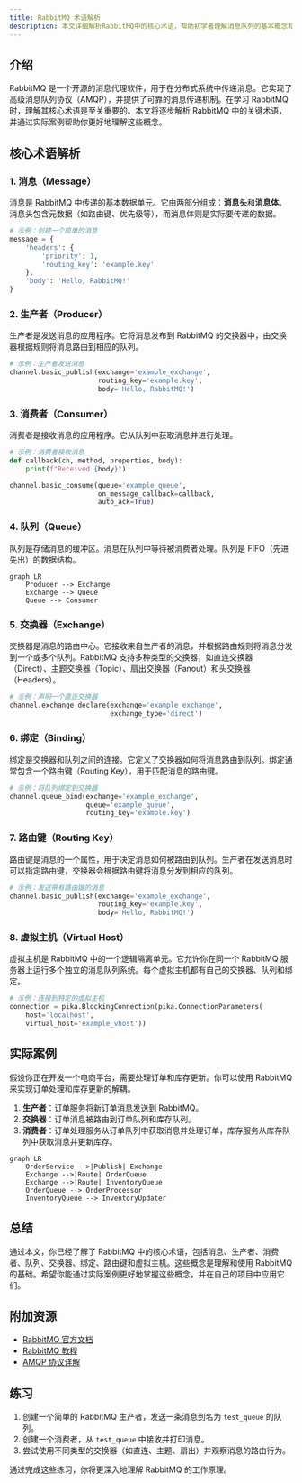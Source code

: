```yaml
---
title: RabbitMQ 术语解析
description: 本文详细解析RabbitMQ中的核心术语，帮助初学者理解消息队列的基本概念和工作原理。
---
```


## 介绍

RabbitMQ 是一个开源的消息代理软件，用于在分布式系统中传递消息。它实现了高级消息队列协议（AMQP），并提供了可靠的消息传递机制。在学习 RabbitMQ 时，理解其核心术语是至关重要的。本文将逐步解析 RabbitMQ 中的关键术语，并通过实际案例帮助你更好地理解这些概念。

## 核心术语解析

### 1. 消息（Message）

消息是 RabbitMQ 中传递的基本数据单元。它由两部分组成：**消息头**和**消息体**。消息头包含元数据（如路由键、优先级等），而消息体则是实际要传递的数据。

```python
# 示例：创建一个简单的消息
message = {
    'headers': {
        'priority': 1,
        'routing_key': 'example.key'
    },
    'body': 'Hello, RabbitMQ!'
}
```

### 2. 生产者（Producer）

生产者是发送消息的应用程序。它将消息发布到 RabbitMQ 的交换器中，由交换器根据规则将消息路由到相应的队列。

```python
# 示例：生产者发送消息
channel.basic_publish(exchange='example_exchange',
                      routing_key='example.key',
                      body='Hello, RabbitMQ!')
```

### 3. 消费者（Consumer）

消费者是接收消息的应用程序。它从队列中获取消息并进行处理。

```python
# 示例：消费者接收消息
def callback(ch, method, properties, body):
    print(f"Received {body}")

channel.basic_consume(queue='example_queue',
                      on_message_callback=callback,
                      auto_ack=True)
```

### 4. 队列（Queue）

队列是存储消息的缓冲区。消息在队列中等待被消费者处理。队列是 FIFO（先进先出）的数据结构。

```mermaid
graph LR
    Producer --> Exchange
    Exchange --> Queue
    Queue --> Consumer
```

### 5. 交换器（Exchange）

交换器是消息的路由中心。它接收来自生产者的消息，并根据路由规则将消息分发到一个或多个队列。RabbitMQ 支持多种类型的交换器，如直连交换器（Direct）、主题交换器（Topic）、扇出交换器（Fanout）和头交换器（Headers）。

```python
# 示例：声明一个直连交换器
channel.exchange_declare(exchange='example_exchange',
                         exchange_type='direct')
```

### 6. 绑定（Binding）

绑定是交换器和队列之间的连接。它定义了交换器如何将消息路由到队列。绑定通常包含一个路由键（Routing Key），用于匹配消息的路由键。

```python
# 示例：将队列绑定到交换器
channel.queue_bind(exchange='example_exchange',
                   queue='example_queue',
                   routing_key='example.key')
```

### 7. 路由键（Routing Key）

路由键是消息的一个属性，用于决定消息如何被路由到队列。生产者在发送消息时可以指定路由键，交换器会根据路由键将消息分发到相应的队列。

```python
# 示例：发送带有路由键的消息
channel.basic_publish(exchange='example_exchange',
                      routing_key='example.key',
                      body='Hello, RabbitMQ!')
```

### 8. 虚拟主机（Virtual Host）

虚拟主机是 RabbitMQ 中的一个逻辑隔离单元。它允许你在同一个 RabbitMQ 服务器上运行多个独立的消息队列系统。每个虚拟主机都有自己的交换器、队列和绑定。

```python
# 示例：连接到特定的虚拟主机
connection = pika.BlockingConnection(pika.ConnectionParameters(
    host='localhost',
    virtual_host='example_vhost'))
```

## 实际案例

假设你正在开发一个电商平台，需要处理订单和库存更新。你可以使用 RabbitMQ 来实现订单处理和库存更新的解耦。

1. **生产者**：订单服务将新订单消息发送到 RabbitMQ。
2. **交换器**：订单消息被路由到订单队列和库存队列。
3. **消费者**：订单处理服务从订单队列中获取消息并处理订单，库存服务从库存队列中获取消息并更新库存。

```mermaid
graph LR
    OrderService -->|Publish| Exchange
    Exchange -->|Route| OrderQueue
    Exchange -->|Route| InventoryQueue
    OrderQueue --> OrderProcessor
    InventoryQueue --> InventoryUpdater
```

## 总结

通过本文，你已经了解了 RabbitMQ 中的核心术语，包括消息、生产者、消费者、队列、交换器、绑定、路由键和虚拟主机。这些概念是理解和使用 RabbitMQ 的基础。希望你能通过实际案例更好地掌握这些概念，并在自己的项目中应用它们。

## 附加资源

- [RabbitMQ 官方文档](https://www.rabbitmq.com/documentation.html)
- [RabbitMQ 教程](https://www.rabbitmq.com/getstarted.html)
- [AMQP 协议详解](https://www.amqp.org/)

## 练习

1. 创建一个简单的 RabbitMQ 生产者，发送一条消息到名为 `test_queue` 的队列。
2. 创建一个消费者，从 `test_queue` 中接收并打印消息。
3. 尝试使用不同类型的交换器（如直连、主题、扇出）并观察消息的路由行为。

通过完成这些练习，你将更深入地理解 RabbitMQ 的工作原理。